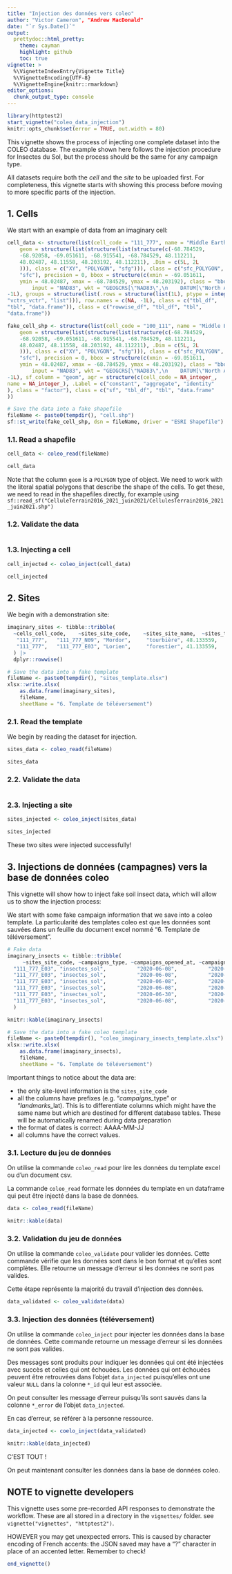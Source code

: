 ```yaml
---
title: "Injection des données vers coleo"
author: "Victor Cameron", "Andrew MacDonald"
date: "`r Sys.Date()`"
output:
  prettydoc::html_pretty:
    theme: cayman
    highlight: github
    toc: true
vignette: >
  %\VignetteIndexEntry{Vignette Title}
  %\VignetteEncoding{UTF-8}
  %\VignetteEngine{knitr::rmarkdown}
editor_options: 
  chunk_output_type: console
---
```



```r
library(httptest2)
start_vignette("coleo_data_injection")
knitr::opts_chunk$set(error = TRUE, out.width = 80)
```

This vignette shows the process of injecting one complete dataset into the COLEO database.
The example shown here follows the injection procedure for Insectes du Sol, but the process should be the same for any campaign type.


All datasets require both the *cell* and the *site* to be uploaded first.
For completeness, this vignette starts with showing this process before moving to more specific parts of the injection.


<!-- TODO allow Cells and Sites to collapse in this vignette because we should not need them MOST of the time -->


## 1. Cells

We start with an example of data from an imaginary cell:

```r
cell_data <- structure(list(cell_code = "111_777", name = "Middle Earth", 
    geom = structure(list(structure(list(structure(c(-68.784529, 
    -68.92058, -69.051611, -68.915541, -68.784529, 48.112211, 
    48.02487, 48.11558, 48.203192, 48.112211), .Dim = c(5L, 2L
    ))), class = c("XY", "POLYGON", "sfg"))), class = c("sfc_POLYGON", 
    "sfc"), precision = 0, bbox = structure(c(xmin = -69.051611, 
    ymin = 48.02487, xmax = -68.784529, ymax = 48.203192), class = "bbox"), crs = structure(list(
        input = "NAD83", wkt = "GEOGCRS[\"NAD83\",\n    DATUM[\"North American Datum 1983\",\n        ELLIPSOID[\"GRS 1980\",6378137,298.257222101,\n            LENGTHUNIT[\"metre\",1]]],\n    PRIMEM[\"Greenwich\",0,\n        ANGLEUNIT[\"degree\",0.0174532925199433]],\n    CS[ellipsoidal,2],\n        AXIS[\"latitude\",north,\n            ORDER[1],\n            ANGLEUNIT[\"degree\",0.0174532925199433]],\n        AXIS[\"longitude\",east,\n            ORDER[2],\n            ANGLEUNIT[\"degree\",0.0174532925199433]],\n    ID[\"EPSG\",4269]]"), class = "crs"), n_empty = 0L)), row.names = c(NA, 
-1L), groups = structure(list(.rows = structure(list(1L), ptype = integer(0), class = c("vctrs_list_of", 
"vctrs_vctr", "list"))), row.names = c(NA, -1L), class = c("tbl_df", 
"tbl", "data.frame")), class = c("rowwise_df", "tbl_df", "tbl", 
"data.frame"))

fake_cell_shp <- structure(list(cell_code = "100_111", name = "Middle Earth", 
    geom = structure(list(structure(list(structure(c(-68.784529, 
    -68.92058, -69.051611, -68.915541, -68.784529, 48.112211, 
    48.02487, 48.11558, 48.203192, 48.112211), .Dim = c(5L, 2L
    ))), class = c("XY", "POLYGON", "sfg"))), class = c("sfc_POLYGON", 
    "sfc"), precision = 0, bbox = structure(c(xmin = -69.051611, 
    ymin = 48.02487, xmax = -68.784529, ymax = 48.203192), class = "bbox"), crs = structure(list(
        input = "NAD83", wkt = "GEOGCRS[\"NAD83\",\n    DATUM[\"North American Datum 1983\",\n        ELLIPSOID[\"GRS 1980\",6378137,298.257222101,\n            LENGTHUNIT[\"metre\",1]]],\n    PRIMEM[\"Greenwich\",0,\n        ANGLEUNIT[\"degree\",0.0174532925199433]],\n    CS[ellipsoidal,2],\n        AXIS[\"latitude\",north,\n            ORDER[1],\n            ANGLEUNIT[\"degree\",0.0174532925199433]],\n        AXIS[\"longitude\",east,\n            ORDER[2],\n            ANGLEUNIT[\"degree\",0.0174532925199433]],\n    ID[\"EPSG\",4269]]"), class = "crs"), n_empty = 0L)), row.names = c(NA, 
-1L), sf_column = "geom", agr = structure(c(cell_code = NA_integer_, 
name = NA_integer_), .Label = c("constant", "aggregate", "identity"
), class = "factor"), class = c("sf", "tbl_df", "tbl", "data.frame"
))

# Save the data into a fake shapefile
fileName <- paste0(tempdir(), "cell.shp")
sf::st_write(fake_cell_shp, dsn = fileName, driver = "ESRI Shapefile")
```

### 1.1. Read a shapefile

```r
cell_data <- coleo_read(fileName)

cell_data
```

Note that the column `geom` is a `POLYGON` type of object. We need to work with the literal spatial polygons that describe the shape of the cells. To get these, we need to read in the shapefiles directly, for example using `sf::read_sf("CelluleTerrain2016_2021_juin2021/CellulesTerrain2016_2021_juin2021.shp")`

### 1.2. Validate the data

```r
```

### 1.3. Injecting a cell

```r
cell_injected <- coleo_inject(cell_data)

cell_injected
```


## 2. Sites

We begin with a demonstration site:

```r
imaginary_sites <- tibble::tribble(
  ~cells_cell_code,    ~sites_site_code,    ~sites_site_name,  ~sites_type, ~sites_lat,  ~sites_lon, ~sites_opened_at,
   "111_777",   "111_777_N09", "Mordor",     "tourbière", 48.133559,     -68.42,      "2020-01-01",
   "111_777",   "111_777_E03", "Lorien",     "forestier", 41.133559,     -67.33,      "2020-01-01"
  ) |> 
  dplyr::rowwise()

# Save the data into a fake template
fileName <- paste0(tempdir(), "sites_template.xlsx")
xlsx::write.xlsx(
    as.data.frame(imaginary_sites),
    fileName,
    sheetName = "6. Template de téléversement")
```

### 2.1. Read the template

We begin by reading the dataset for injection. 

```r
sites_data <- coleo_read(fileName)

sites_data
```


### 2.2. Validate the data

```r
```

### 2.3. Injecting a site

```r
sites_injected <- coleo_inject(sites_data)

sites_injected
```

These two sites were injected successfully!

## 3. Injections de données (campagnes) vers la base de données coleo

This vignette will show how to inject fake soil insect data, which will allow us to show the injection process:


We start with some fake campaign information that we save into a coleo template. La particularité des templates coleo est que les données sont sauvées dans un feuille du document excel nommé "6. Template de téléversement".

```r
# Fake data
imaginary_insects <- tibble::tribble(
     ~sites_site_code, ~campaigns_type, ~campaigns_opened_at, ~campaigns_closed_at, ~observations_date_obs, ~observations_is_valid, ~traps_trap_code, ~landmarks_lat, ~landmarks_lon, ~samples_sample_code, ~campaigns_technicians, ~ref_species_rank, ~ref_species_tsn, ~ref_species_name, ~obs_species_taxa_name, ~obs_species_variable, ~obs_species_value,   ~observations_notes,
  "111_777_E03", "insectes_sol",          "2020-06-08",          "2020-06-30",      "2020-06-30",                  TRUE,     "A-N1",  50.56699, -74.44866,  "2020-0097",       "Legolas, Gimli",  "sous-classe",      9999,       "Fake_beetleA",         "Fake_beetleA",           "abondance",                  1,        "fascinating",
  "111_777_E03", "insectes_sol",          "2020-06-08",          "2020-06-30",      "2020-06-30",                  TRUE,     "A-N1",  50.56699, -74.44866,  "2020-0097",       "Legolas, Gimli",       "espèce",      9998,       "Fake_beetleB",         "Fake_beetleB",           "abondance",                  6,                   NA,
  "111_777_E03", "insectes_sol",          "2020-06-08",          "2020-06-30",      "2020-06-30",                  TRUE,     "A-N1",  50.56699, -74.44866,  "2020-0097",       "Legolas, Gimli",       "espèce",      9997,       "Fake_beetleC",         "Fake_beetleC",           "abondance",                 10,          "incomplet",
  "111_777_E03", "insectes_sol",          "2020-06-08",          "2020-06-30",      "2020-06-30",                  TRUE,    "B-NE1",  50.56698,  -74.4487,  "2020-0098",       "Legolas, Gimli",       "classe",      9999,       "Fake_beetleA",         "Fake_beetleA",           "abondance",                  1,                   NA,
  "111_777_E03", "insectes_sol",          "2020-06-30",          "2020-07-21",      "2020-07-21",                  TRUE,    "B-NE1",  50.56698,  -74.4487,  "2020-0105",       "Legolas, Gimli",  "sous-classe",      9998,       "Fake_beetleB",         "Fake_beetleB",           "abondance",                  3, "not sure about one",
  "111_777_E03", "insectes_sol",          "2020-06-08",          "2020-06-30",      "2020-06-30",                  TRUE,    "B-NE1",  50.56698,  -74.4487,  "2020-0098",       "Legolas, Gimli",       "classe",    117273,       "Danaus plexippus",     "Danaus plexippus",       "abondance",                  1,                   NA
  )

knitr::kable(imaginary_insects)

# Save the data into a fake coleo template
fileName <- paste0(tempdir(), "coleo_imaginary_insects_template.xlsx")
xlsx::write.xlsx(
    as.data.frame(imaginary_insects),
    fileName,
    sheetName = "6. Template de téléversement")
```


Important things to notice about the data are:

* the only site-level information is the `sites_site_code`
* all the columns have prefixes (e.g. "*campaigns_*type" or "*landmarks_*lat). This is to differentiate columns which might have the same name but which are destined for different database tables. These will be automatically renamed during data preparation
* the format of dates is correct: AAAA-MM-JJ
* all columns have the correct values.

### 3.1. Lecture du jeu de données

On utilise la commande `coleo_read` pour lire les données du template excel ou d'un document csv.

La commande `coleo_read` formate les données du template en un dataframe qui peut être injecté dans la base de données.


```r
data <- coleo_read(fileName)

knitr::kable(data)
```


### 3.2. Validation du jeu de données

On utilise la commande `coleo_validate` pour valider les données. Cette commande vérifie que les données sont dans le bon format et qu'elles sont complètes. Elle retourne un message d'erreur si les données ne sont pas valides.

Cette étape représente la majorité du travail d'injection des données.

```r
data_validated <- coleo_validate(data)
```


### 3.3. Injection des données (téléversement)

On utilise la commande `coleo_inject` pour injecter les données dans la base de données. Cette commande retourne un message d'erreur si les données ne sont pas valides.

Des messages sont produits pour indiquer les données qui ont été injectées avec succès et celles qui ont échouées. Les données qui ont échouées peuvent être retrouvées dans l'objet `data_injected` puisqu'elles ont une valeur `NULL` dans la colonne `*_id` qui leur est associée.

On peut consulter les message d'erreur puisqu'ils sont sauvés dans la colonne `*_error` de l'objet `data_injected`.

En cas d'erreur, se référer à la personne ressource.

```r
data_injected <- coelo_inject(data_validated)

knitr::kable(data_injected)
```


C'EST TOUT ! 

On peut maintenant consulter les données dans la base de données coleo.

## NOTE to vignette developers

This vignette uses some pre-recorded API responses to demonstrate the workflow. These are all stored in a directory in the `vignettes/` folder. see `vignette("vignettes", "httptest2")`.

HOWEVER you may get unexpected errors. This is caused by character encoding of French accents: the JSON saved may have a "?" character in place of an accented letter. Remember to check! 

```r
end_vignette()
```

